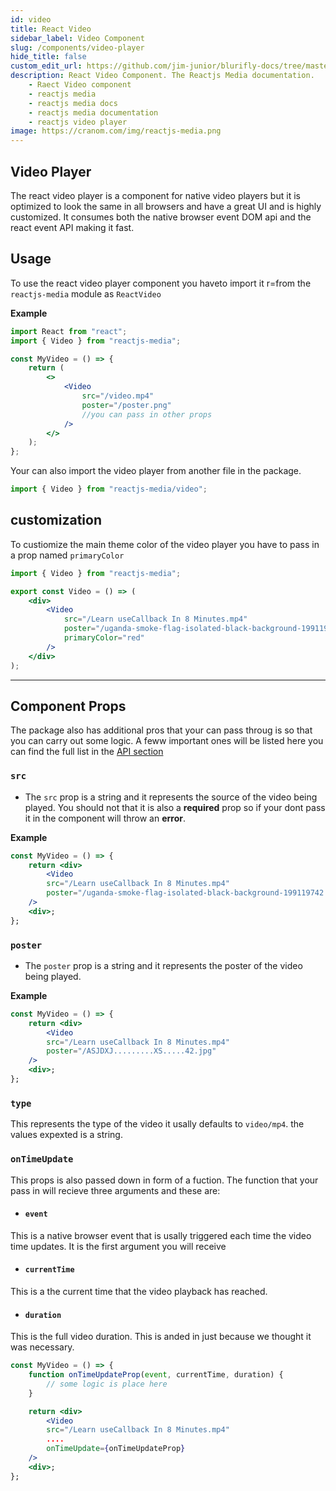 ```yaml
---
id: video
title: React Video
sidebar_label: Video Component
slug: /components/video-player
hide_title: false
custom_edit_url: https://github.com/jim-junior/blurifly-docs/tree/master/reactjs-media/video.mdx
description: React Video Component. The Reactjs Media documentation.
    - Raect Video component
    - reactjs media
    - reactjs media docs
    - reactjs media documentation
    - reactjs video player
image: https://cranom.com/img/reactjs-media.png
---
```


## Video Player

The react video player is a component for native video players but it is optimized to look the same in all browsers and have a great UI and is highly customized.
It consumes both the native browser event DOM api and the react event API making it fast.

## Usage

To use the react video player component you haveto import it r=from the `reactjs-media` module as `ReactVideo`

**Example**

```jsx
import React from "react";
import { Video } from "reactjs-media";

const MyVideo = () => {
	return (
		<>
			<Video
				src="/video.mp4"
				poster="/poster.png"
				//you can pass in other props
			/>
		</>
	);
};
```

Your can also import the video player from another file in the package.

```jsx
import { Video } from "reactjs-media/video";
```

## customization

To custiomize the main theme color of the video player you have to pass in a prop named `primaryColor`

```jsx
import { Video } from "reactjs-media";

export const Video = () => (
	<div>
		<Video
			src="/Learn useCallback In 8 Minutes.mp4"
			poster="/uganda-smoke-flag-isolated-black-background-199119742.jpg"
			primaryColor="red"
		/>
	</div>
);
```

---

## Component Props

The package also has additional pros that your can pass throug is so that you can carry out some logic. A feww important ones will be listed here you can find the full list in the [API section](videoprop.mdx)

### `src`

-   The `src` prop is a string and it represents the source of the video being played. You should not that it is also a **required** prop so if your dont pass it in the component will throw an **error**.

**Example**

```jsx {4}
const MyVideo = () => {
	return <div>
        <Video
        src="/Learn useCallback In 8 Minutes.mp4"
        poster="/uganda-smoke-flag-isolated-black-background-199119742.jpg"
    />
    <div>;
};
```

### `poster`

-   The `poster` prop is a string and it represents the poster of the video being played.

**Example**

```jsx {5}
const MyVideo = () => {
	return <div>
        <Video
        src="/Learn useCallback In 8 Minutes.mp4"
        poster="/ASJDXJ.........XS.....42.jpg"
    />
    <div>;
};
```

### `type`

This represents the type of the video it usally defaults to `video/mp4`. the values expexted is a string.

### `onTimeUpdate`

This props is also passed down in form of a fuction. The function that your pass in will recieve three arguments and these are:

-   #### `event`

This is a native browser event that is usally triggered each time the video time updates. It is the first argument you will receive

-   #### `currentTime`

This is a the current time that the video playback has reached.

-   #### `duration`

This is the full video duration. This is anded in just because we thought it was necessary.

```jsx {10}
const MyVideo = () => {
    function onTimeUpdateProp(event, currentTime, duration) {
        // some logic is place here
    }

	return <div>
        <Video
        src="/Learn useCallback In 8 Minutes.mp4"
        ....
        onTimeUpdate={onTimeUpdateProp}
    />
    <div>;
};
```
